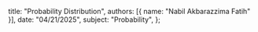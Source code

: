   title: "Probability Distribution",
  authors: [{ name: "Nabil Akbarazzima Fatih" }],
  date: "04/21/2025",
  subject: "Probability",
};
